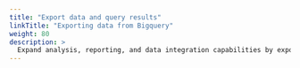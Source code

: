 ```yaml
---
title: "Export data and query results"
linkTitle: "Exporting data from Bigquery"
weight: 80
description: >
  Expand analysis, reporting, and data integration capabilities by exporting data or query results.
---
```


